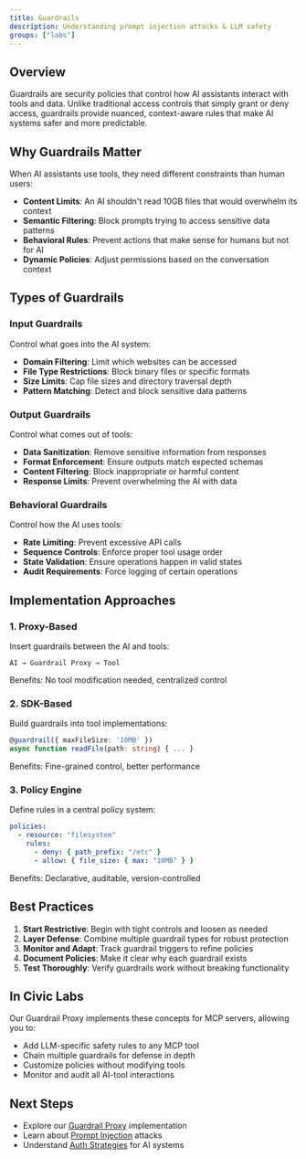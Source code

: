 ```yaml
---
title: Guardrails
description: Understanding prompt injection attacks & LLM safety
groups: ["labs"]
---
```


## Overview

Guardrails are security policies that control how AI assistants interact with tools and data. Unlike traditional access controls that simply grant or deny access, guardrails provide nuanced, context-aware rules that make AI systems safer and more predictable.

## Why Guardrails Matter

When AI assistants use tools, they need different constraints than human users:

- **Content Limits**: An AI shouldn't read 10GB files that would overwhelm its context
- **Semantic Filtering**: Block prompts trying to access sensitive data patterns
- **Behavioral Rules**: Prevent actions that make sense for humans but not for AI
- **Dynamic Policies**: Adjust permissions based on the conversation context

## Types of Guardrails

### Input Guardrails
Control what goes into the AI system:
- **Domain Filtering**: Limit which websites can be accessed
- **File Type Restrictions**: Block binary files or specific formats
- **Size Limits**: Cap file sizes and directory traversal depth
- **Pattern Matching**: Detect and block sensitive data patterns

### Output Guardrails
Control what comes out of tools:
- **Data Sanitization**: Remove sensitive information from responses
- **Format Enforcement**: Ensure outputs match expected schemas
- **Content Filtering**: Block inappropriate or harmful content
- **Response Limits**: Prevent overwhelming the AI with data

### Behavioral Guardrails
Control how the AI uses tools:
- **Rate Limiting**: Prevent excessive API calls
- **Sequence Controls**: Enforce proper tool usage order
- **State Validation**: Ensure operations happen in valid states
- **Audit Requirements**: Force logging of certain operations

## Implementation Approaches

### 1. Proxy-Based
Insert guardrails between the AI and tools:
```
AI → Guardrail Proxy → Tool
```
Benefits: No tool modification needed, centralized control

### 2. SDK-Based
Build guardrails into tool implementations:
```typescript
@guardrail({ maxFileSize: '10MB' })
async function readFile(path: string) { ... }
```
Benefits: Fine-grained control, better performance

### 3. Policy Engine
Define rules in a central policy system:
```yaml
policies:
  - resource: "filesystem"
    rules:
      - deny: { path_prefix: "/etc" }
      - allow: { file_size: { max: "10MB" } }
```
Benefits: Declarative, auditable, version-controlled

## Best Practices

1. **Start Restrictive**: Begin with tight controls and loosen as needed
2. **Layer Defense**: Combine multiple guardrail types for robust protection
3. **Monitor and Adapt**: Track guardrail triggers to refine policies
4. **Document Policies**: Make it clear why each guardrail exists
5. **Test Thoroughly**: Verify guardrails work without breaking functionality

## In Civic Labs

Our Guardrail Proxy implements these concepts for MCP servers, allowing you to:
- Add LLM-specific safety rules to any MCP tool
- Chain multiple guardrails for defense in depth
- Customize policies without modifying tools
- Monitor and audit all AI-tool interactions

## Next Steps

- Explore our [Guardrail Proxy](/labs/projects/guardrail-proxy) implementation
- Learn about [Prompt Injection](/labs/concepts/prompt-injection) attacks
- Understand [Auth Strategies](/labs/concepts/auth-strategies) for AI systems